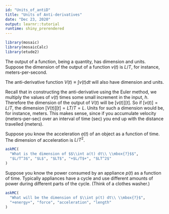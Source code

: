 ```yaml
---
id: "Units_of_antiD"
title: "Units of Anti-derivatives"
date: "Dec 23, 2020"
output: learnr::tutorial
runtime: shiny_prerendered
---
```


```r
library(mosaic)
library(mosaicCalc)
library(etude2)
```

The output of a function, being a quantity, has dimension and units. Suppose the dimension of the output of a function $v(t)$ is $L/T$, for instance, meters-per-second.

The anti-derivative function $V(t) \equiv \int v(t) dt$ will also have dimension and units.

Recall that in constructing the anti-derivative using the Euler method, we multiply the values of $v(t)$ times some small increment in the input, $h$. Therefore the dimension of the output of $V(t)$ will be $[v(t)] [t]$. So if $[v(t)] = L/T$, the dimension $[V(t)] [t] = L T/T = L$. Units for such a dimension would be, for instance, meters. This makes sense, since if you accumulate velocity (meters-per-sec) over an interval of time (sec) you end up with the distance travelled (meters).

Suppose you know the acceleration $a(t)$ of an object as a function of time. The dimension of acceleration is $L/T^2$.

```r
askMC(
  "What is the dimension of $$\\int a(t) dt\\ \\mbox{?}$$",
  "$L/T^3$", "$L$", "$LT$", "+$L/T$+", "$LT^2$"
)
```


Suppose you know the power consumed by an appliance $p(t)$ as a function of time. Typically appliances have a cycle and use different amounts of power during different parts of the cycle. (Think of a clothes washer.)

```r
askMC(
  "What will be the dimension of $\\int p(t) dt\\ \\mbox{?}$",
  "+energy+", "force", "acceleration", "length"
)
```
